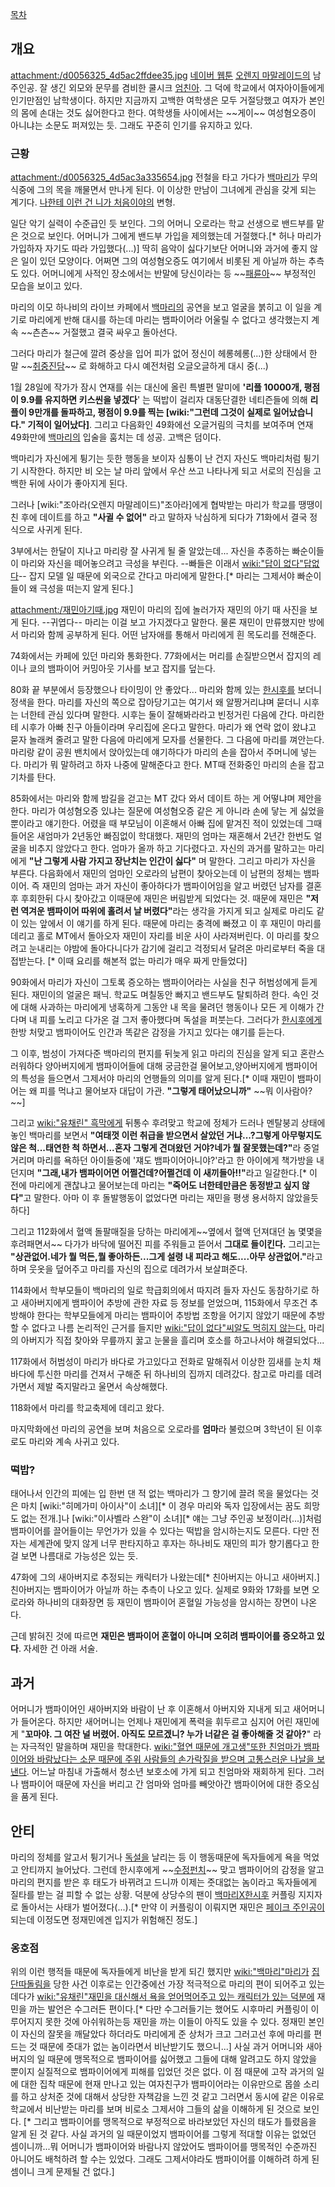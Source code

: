 [[목차]]
== 개요 ==
attachment:/d0056325_4d5ac2ffdee35.jpg
[[네이버 웹툰]] [[오렌지 마말레이드(웹툰)|오렌지 마말레이드]]의 남주인공. 잘 생긴 외모와 문무를 겸비한 쿨시크 [[엄친아]]. 그 덕에 학교에서 여자아이들에게 인기만점인 남학생이다. 하지만 지금까지 고백한 여학생은 모두 거절당했고 여자가 본인의 몸에 손대는 것도 싫어한다고 한다. 여학생들 사이에서는 ~~게이~~ 여성혐오증이 아니냐는 소문도 퍼져있는 듯. 그래도 꾸준히 인기를 유지하고 있다.

=== 근황 ===
attachment:/d0056325_4d5ac3a335654.jpg
전철을 타고 가다가 [[백마리]]가 무의식중에 그의 목을 깨물면서 만나게 된다. 이 이상한 만남이 그녀에게 관심을 갖게 되는 계기다. [[나한테 이런 건 니가 처음이야]]의 변형.

일단 악기 실력이 수준급인 듯 보인다. 그의 어머니 오로라는 학교 선생으로 밴드부를 맡은 것으로 보인다. 어머니가 그에게 밴드부 가입을 제의했는데 거절했다.[* 허나 마리가 가입하자 자기도 따라 가입했다(...)] 딱히 음악이 싫다기보단 어머니와 과거에 좋지 않은 일이 있던 모양이다. 어쩌면 그의 여성혐오증도 여기에서 비롯된 게 아닐까 하는 추측도 있다. 어머니에게 사적인 장소에서는 반말에 당신이라는 등 ~~[[패륜아]]~~ 부정적인 모습을 보이고 있다.

마리의 이모 하나비의 라이브 카페에서 [[백마리]]의 공연을 보고 얼굴을 붉히고 이 일을 계기로 마리에게 반해 대시를 하는데 마리는 뱀파이어라 어울릴 수 없다고 생각했는지 계속 ~~츤츤~~ 거절했고 결국 싸우고 돌아선다.

그러다 마리가 철근에 깔려 중상을 입어 피가 없어 정신이 헤롱헤롱(...)한 상태에서 한 말 ~~[[취중진담]]~~ 로 화해하고 다시 예전처럼 오글오글하게 대시 중(...)

1월 28일에 작가가 잠시 연재를 쉬는 대신에 올린 특별편 말미에 ''''리플 10000개, 평점이 9.9를 유지하면 키스씬을 넣겠다'''' 는 떡밥이 걸리자 대동단결한 네티즌들에 의해 '''리플이 9만개를 돌파하고, 평점이 9.9를 찍는 [wiki:"그런데 그것이 실제로 일어났습니다." 기적이 일어났다]'''. 그리고 다음화인 49화에선 오글거림의 극치를 보여주며 연재 49화만에 [[백마리]]의 입술을 훔치는 데 성공. 고백은 덤이다.

백마리가 자신에게 튕기는 듯한 행동을 보이자 심통이 난 건지 자신도 백마리처럼 튕기기 시작한다. 하지만 비 오는 날 마리 앞에서 우산 쓰고 나타나게 되고 서로의 진심을 고백한 뒤에 사이가 좋아지게 된다.

그러나 [wiki:"조아라(오렌지 마말레이드)"조아라]에게 협박받는 마리가 학교를 땡땡이 친 후에 데이트를 하고 '''"사귈 수 없어"''' 라고 말하자 낙심하게 되다가 71화에서 결국 정식으로 사귀게 된다. 

3부에서는 한달이 지나고 마리랑 잘 사귀게 될 줄 알았는데... 자신을 추종하는 빠순이들이 마리와 자신을 떼어놓으려고 극성을 부린다. --빠들은 이래서 [[wiki:"답이 없다"답없다]]-- 잡지 모델 일 때문에 외국으로 간다고 마리에게 말한다.[* 마리는 그제서야 빠순이들이 왜 극성을 떠는지 알게 된다.] 

attachment:/재민아기때.jpg
재민이 마리의 집에 놀러가자 재민의 아기 때 사진을 보게 된다. --귀엽다-- 마리는 이걸 보고 가지겠다고 말한다. 물론 재민이 만류했지만 방에서 마리와 함께 공부하게 된다. 어떤 남자애를 통해서 마리에게 흰 목도리를 전해준다.

74화에서는 카페에 있던 마리와 통화한다. 77화에서는 머리를 손질받으면서 잡지의 레이나 쿄의 뱀파이어 커밍아웃 기사를 보고 잡지를 덮는다.

80화 끝 부분에서 등장했으나 타이밍이 안 좋았다... 마리와 함께 있는 [[한시후]]를 보더니 정색을 한다. 마리를 자신의 쪽으로 잡아당기고는 여기서 왜 알짱거리냐며 묻더니 시후는 너한테 관심 있다며 말한다. 시후는 둘이 잘해봐라라고 빈정거린 다음에 간다. 마리한테 시후가 아빠 친구 아들이라며 우리집에 온다고 말한다. 마리가 왜 연락 없이 왔냐고 묻자 놀래켜 줄려고 말한 다음에 마리에게 모자를 선물한다. 그 다음에 마리를 껴안는다. 마리랑 같이 공원 밴치에서 앉아있는데 얘기하다가 마리의 손을 잡아서 주머니에 넣는다. 마리가 뭐 말하려고 하자 나중에 말해준다고 한다. MT때 전화중인 마리의 손을 잡고 기차를 탄다.

85화에서는 마리와 함께 밤길을 걷고는 MT 갔다 와서 데이트 하는 게 어떻냐며 제안을 한다. 마리가 여성혐오증 있냐는 질문에 여성혐오증 같은 게 아니라 손에 닿는 게 싫었을 뿐이라고 얘기한다. 어렸을 때 부모님이 이혼해서 아빠 집에 맡겨진 적이 있었는데 그때 들어온 새엄마가 2년동안 빠짐없이 학대했다. 재민의 엄마는 재혼해서 2년간 한번도 얼굴을 비추지 않았다고 한다. 엄마가 올까 하고 기다렸다고. 자신의 과거를 말하고는 마리에게 '''"난 그렇게 사람 가지고 장난치는 인간이 싫다"''' 며 말한다. 그리고 마리가 자신을 부른다.
다음화에서 재민의 엄마인 오로라의 남편이 찾아오는데 이 남편의 정체는 뱀파이어. 즉 재민의 엄마는 과거 자신이 좋아하다가 뱀파이어임을 알고 버렸던 남자를 결혼 후 후회한뒤 다시 찾아갔고 이때문에 재민은 버림받게 되었다는 것. 때문에 재민은 '''"저런 역겨운 뱀파이어 따위에 홀려서 날 버렸다"'''라는 생각을 가지게 되고 실제로 마리도 같이 있는 앞에서 이 얘기를 하게 된다. 때문에 마리는 충격에 빠졌고 이 후 재민이 마리를 데리고 홀로 MT에서 돌아오자 재민이 자리를 비운 사이 사라져버린다. 이 마리를 찾으려고 눈내리는 야밤에 돌아다니다가 감기에 걸리고 걱정되서 달려온 마리로부터 죽을 대접받는다. [* 이때 요리를 해본적 없는 마리가 매우 짜게 만들었다]

90화에서 마리가 자신이 그토록 증오하는 뱀파이어라는 사실을 친구 허범성에게 듣게 된다. 재민이의 얼굴은 패닉. 학교도 며칠동안 빠지고 밴드부도 탈퇴하려 한다. 속인 것에 대해 사과하는 마리에게 냉혹하게 그동안 내 목을 물려던 행동이나 모든 게 이해가 간다며 내 피를 노리고 다가온 걸 그저 좋아했다며 독설을 퍼붓는다. 그러다가 [[한시후]]에게 한방 처맞고 뱀파이어도 인간과 똑같은 감정을 가지고 있다는 얘기를 듣는다.

그 이후, 범성이 가져다준 백마리의 편지를 뒤늦게 읽고 마리의 진심을 알게 되고 혼란스러워하다 양아버지에게 뱀파이어들에 대해 궁금한걸 물어보고,양아버지에게 뱀파이어의 특성을 들으면서 그제서야 마리의 언행들의 의미를 알게 된다.[* 이때 재민이 뱀파이어는 왜 피를 먹냐고 물어보자 대답이 가관. '''"그렇게 태어났으니까"''' ~~뭐 이사람아?~~]

그리고 [[wiki:"유채린" 흑막]]에게 뒤통수 후려맞고 학교에 정체가 드러나 멘탈붕괴 상태에 놓인 백마리를 보면서 '''"여태껏 이런 취급을 받으면서 살았던 거냐...?그렇게 아무렇지도 않은 척...태연한 척 하면서...혼자 그렇게 견뎌왔던 거야?네가 뭘 잘못했는데?"'''라 중얼거리며 마리를 욕하던 아이들중에 '쟤도 뱀파이어아니야?'라고 한 아이에게 책가방을 내던지며 '''"그래,내가 뱀파이어면 어쩔건데?어쩔건데 이 새끼들아!!"'''라고 일갈한다.[* 이 전에 마리에게 괜찮냐고 물어보는데 마리는 '''"죽어도 너한테만큼은 동정받고 싶지 않다"'''고 말한다. 아마 이 후 돌발행동이 없었다면 마리는 재민을 평생 용서하지 않았을듯 하다]

그리고 112화에서 혈액 돌팔매질을 당하는 마리에게~~옆에서 혈액 던져대던 놈 몇몇을 후려패면서~~ 다가가 바닥에 떨어진 피를 주워들고 뜯어서 '''그대로 들이킨다.''' 그리고는 '''"상관없어.네가 뭘 먹든,뭘 좋아하든...그게 설령 내 피라고 해도....아무 상관없어."'''라고 하며 웃옷을 덮어주고 마리를 자신의 집으로 데려가서 보살펴준다.

114화에서 학부모들이 백마리의 일로 학급회의에서 따지려 들자 자신도 동참하기로 하고 새아버지에게 뱀파이어 추방에 관한 자료 등 정보를 얻었으며, 115화에서 무조건 추방해야 한다는 학부모들에게 마리는 뱀파이어 추방법 조항을 어기지 않았기 때문에 추방할 수 없다고 나름 논리적인 근거를 들지만 [[wiki:"답이 없다"씨알도 먹히지 않는다.]] 마리의 아버지가 직접 찾아와 무릎까지 꿇고 눈물을 흘리며 호소를 하고나서야 해결되었다...

117화에서 허범성이 마리가 바다로 가고있다고 전화로 말해줘서 이상한 낌새를 눈치 채 바다에 투신한 마리를 건져서 구해준 뒤 하나비의 집까지 데려갔다. 참고로 마리를 데려가면서 제발 죽지말라고 울면서 속상해했다. 

118화에서 마리를 학교축제에 데리고 왔다.

마지막화에선 마리의 공연을 보며 처음으로 오로라를 '''엄마'''라 불렀으며 3학년이 된 이후로도 마리와 계속 사귀고 있다.

=== 떡밥? ===
태어나서 인간의 피에는 입 한번 댄 적 없는 백마리가 그 향기에 끌려 목을 물었다는 것은 마치 [wiki:"히메가미 아이사"이 소녀][* 이 경우 마리와 독자 입장에서는 꿈도 희망도 없는 전개.]나 [wiki:"이사벨라 스완"이 소녀][* 얘는 그냥 주인공 보정이라(...)]처럼 뱀파이어를 끌어들이는 무언가가 있을 수 있다는 떡밥을 암시하는지도 모른다. 다만 전자는 세계관에 맞지 않게 너무 판타지하고 후자는 하나비도 재민의 피가 향기롭다고 한 걸 보면 나름대로 가능성은 있는 듯. 

47화에 그의 새아버지로 추정되는 캐릭터가 나왔는데[* 친아버지는 아니고 새아버지.] 친아버지는 뱀파이어가 아닐까 하는 추측이 나오고 있다. 실제로 9화와 17화를 보면 오로라와 하나비의 대화장면 등 재민이 뱀파이어 혼혈일 가능성을 암시하는 장면이 나온다.

근데 밝혀진 것에 따르면 '''재민은 뱀파이어 혼혈이 아니며 오히려 뱀파이어를 증오하고 있다'''. 자세한 건 아래 서술.

== 과거 ==
어머니가 뱀파이어인 새아버지와 바람이 난 후 이혼해서 아버지와 지내게 되고 새어머니가 들어온다. 하지만 새어머니는 언제나 재민에게 폭력을 휘두르고 심지어 어린 재민에게 "'''꼬마야. 그 여잔 널 버렸어. 아직도 모르겠니? 누가 너같은 걸 좋아해줄 것 같아?'''" 라는 자극적인 말을하며 재민을 학대한다. [[wiki:"혈연 때문에 개고생"또한 친엄마가 뱀파이어와 바람났다는 소문 때문에 주위 사람들의 손가락질을 받으며 고통스러운 나날을 보낸다]]. 어느날 마침내 가출해서 청소년 보호소에 가게 되고 친엄마와 재회하게 된다. 그러나 뱀파이어 때문에 자신을 버리고 간 엄마와 엄마를 빼앗아간 뱀파이어에 대한 증오심을 품게 된다.

== 안티 ==
마리의 정체를 알고서 튕기거나 [[독설]]을 날리는 등 이 행동때문에 독자들에게 욕을 먹었고 안티까지 늘어났다. 그런데 한시후에게 ~~[[수정펀치]]~~ 맞고 뱀파이어의 감정을 알고 마리의 편지를 받은 후 태도가 바뀌려고 드니까 이제는 줏대없는 놈이라고 독자들에게 질타를 받는 걸 피할 수 없는 상황. 덕분에 상당수의 팬이 [[백마리]]X[[한시후]] 커플링 지지자로 돌아서는 사태가 벌어졌다(...).[* 만약 이 커플링이 이뤄지면 재민은 [[페이크 주인공]]이 되는데 이정도면 정재민에겐 입지가 위험해진 정도.]
=== 옹호점 ===
위의 이런 행적들 때문에 독자들에게 비난을 받게 되긴 했지만 [[wiki:"백마리"마리]]가 [[집단따돌림]]을 당한 사건 이후로는 인간중에선 가장 적극적으로 마리의 편이 되어주고 있는데다가 [[wiki:"유채린"재민을 대신해서 욕을 얻어먹어주고 있는 캐릭터가 있는 덕분에]] 재민을 까는 발언은 수그러든 편이다.[* 다만 수그러들기는 했어도 시후마리 커플링이 이루어지지 못한 것에 아쉬워하는등 재민을 까는 이들이 아직도 있을 수 있다. 정재민 본인이 자신의 잘못을 깨달았다 하더라도 마리에게 준 상처가 크고 그러고선 후에 마리를 편드는 것 때문에 줏대가 없는 놈이라면서 비난받기도 했으니...] 사실 과거 어머니와 새아버지의 일 때문에 맹목적으로 뱀파이어를 싫어했고 그들에 대해 알려고도 하지 않았을 뿐이지 실질적으로 뱀파이어에게 피해를 입었던 것은 없다. 이 점 때문에 고작 과거의 일에 대한 집착 때문에 현재 만나고 있는 여자친구가 뱀파이어라는 이유만으로 몹쓸 소리를 하고 상처준 것에 대해서 상당한 자책감을 느낀 것 같고 그러면서 동시에 같은 이유로 학교에서 비난받는 마리를 보며 비로소 그제서야 그들의 삶을 이해하게 된 것으로 보인다. [* 그리고 뱀파이어를 맹목적으로 부정적으로 바라보았던 자신의 태도가 틀렸음을 알게 된 것 같다. 사실 과거의 일 때문이었지 뱀파이어를 그렇게 적대할 이유는 없었던 셈이니까...뭐 어머니가 뱀파이어와 바람나지 않았어도 뱀파이어를 맹목적인 수준까진 아니어도 배척하려 할 수는 있었다. 그래도 그제서야라도 뱀파이어를 이해하려 하게 된 셈이니 크게 문제될 건 없다.]
